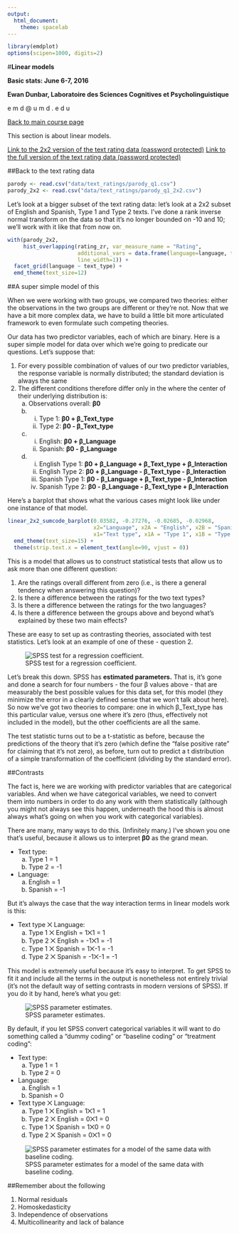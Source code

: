 ```yaml
---
output: 
  html_document: 
    theme: spacelab
---
```


```r
library(emdplot)
options(scipen=1000, digits=2)
```


#**Linear models**

**Basic stats: June 6-7, 2016**

**Ewan Dunbar, Laboratoire des Sciences Cognitives et Psycholinguistique**

e m d   @   u m d  .  e d u

[Back to main course page](index.html)

This section is about linear models.

[Link to the 2x2 version of the text rating data (password protected)](data/parody_q1_2x2.zsav)
[Link to the full version of the text rating data (password protected)](data/parody_q1.zsav)

##Back to the text rating data

```r
parody <- read.csv("data/text_ratings/parody_q1.csv")
parody_2x2 <- read.csv("data/text_ratings/parody_q1_2x2.csv")
```

Let's look at a bigger subset of the text rating data: let's look at a 2x2 subset of English and Spanish, Type 1 and Type 2 texts. I've done a rank inverse normal transform on the data so that it's no longer bounded on -10 and 10; we'll work with it like that from now on.


```r
with(parody_2x2,
     hist_overlapping(rating_zr, var_measure_name = "Rating",
                      additional_vars = data.frame(language=language, text_type=text_type), 
                      line_width=1)) +
  facet_grid(language ~ text_type) +
  emd_theme(text_size=12)
```

##A super simple model of this

When we were working with two groups, we compared two theories: either the observations in the two groups are different or they're not. Now that we have a bit more complex data, we have to build a little bit more articulated framework to even formulate such competing theories.

Our data has two predictor variables, each of which are binary. Here is a super simple model for data over which we're going to predicate our questions. Let's suppose that:

1. For every possible combination of values of our two predictor variables, the response variable is normally distributed; the standard deviation is always the same
2. The different conditions therefore differ only in the where the center of their underlying distribution is:
    a. Observations overall: **β0**
    b.
        i. Type 1: **β0 + β_Text_type**
        ii. Type 2: **β0 - β_Text_type** 
    c.
        i. English: **β0 + β_Language**
        ii. Spanish: **β0 - β_Language**
    d. 
        i. English Type 1: **β0 + β_Language + β_Text_type + β_Interaction**
        ii. English Type 2: **β0 + β_Language - β_Text_type - β_Interaction**
        iii. Spanish Type 1: **β0 - β_Language + β_Text_type - β_Interaction**
        iiii. Spanish Type 2: **β0 - β_Language - β_Text_type + β_Interaction**
        
Here's a barplot that shows what the various cases might look like under one instance of that model.

```r
linear_2x2_sumcode_barplot(0.03582, -0.27276, -0.02685, -0.02968,
                           x2="Language", x2A = "English", x2B = "Spanish",
                           x1="Text type", x1A = "Type 1", x1B = "Type 2") + 
  emd_theme(text_size=15) +
  theme(strip.text.x = element_text(angle=90, vjust = 0))
```

This is a model that allows us to construct statistical tests that allow us to ask more than one different question:

1. Are the ratings overall different from zero (i.e., is there a general tendency when answering this question)?
2. Is there a difference between the ratings for the two text types?
3. Is there a difference between the ratings for the two languages?
4. Is there a difference between the groups above and beyond what's explained by these two main effects?
 
These are easy to set up as contrasting theories, associated with test statistics.  Let's look at an example of one of these - question 2.

![SPSS test for a regression coefficient.](images/spss_deviation_contr_test.png)

Let's break this down. SPSS has **estimated parameters.** That is, it's gone and done a search for four numbers - the four β values above - that are measurably the best possible values for this data set, for this model (they minimize the error in a clearly defined sense that we won't talk about here). So now we've got two theories to compare: one in which β\_Text\_type has this particular value, versus one where it's zero (thus, effectively not included in the model), but the other coefficients are all the same.

The test statistic turns out to be a t-statistic as before, because the predictions of the theory that it's zero (which define the "false positive rate" for claiming that it's not zero), as before, turn out to predict a t distribution of a simple transformation of the coefficient (dividing by the standard error).

##Contrasts

The fact is, here we are working with predictor variables that are categorical variables. And when we have categorical variables, we need to convert them into numbers in order to do any work with them statistically (although you might not always see this happen, underneath the hood this is almost always what's going on when you work with categorical variables).

There are many, many ways to do this. (Infinitely many.) I've shown you one that's useful, because it allows us to interpret **β0** as the grand mean.

- Text type: 
    a. Type 1 = 1
    b. Type 2 = -1
- Language:
    a. English = 1
    b. Spanish = -1

But it's always the case that the way interaction terms in linear models work is this:

- Text type ⨉ Language:
    a. Type 1 ⨉ English = 1⨉1 = 1
    b. Type 2 ⨉ English = -1⨉1 = -1
    c. Type 1 ⨉ Spanish = 1⨉-1 = -1
    d. Type 2 ⨉ Spanish = -1⨉-1 = -1
   
This model is extremely useful because it's easy to interpret.  To get SPSS to fit it and include all the terms in the output is nonetheless not entirely trivial (it's not the default way of setting contrasts in modern versions of SPSS). If you do it by hand, here's what you get:

![SPSS parameter estimates.](images/spss_parameter_estimates.png)

By default, if you let SPSS convert categorical variables it will want to do something called a "dummy coding" or "baseline coding" or "treatment coding":

- Text type: 
    a. Type 1 = 1
    b. Type 2 = 0
- Language:
    a. English = 1
    b. Spanish = 0
- Text type ⨉ Language:
    a. Type 1 ⨉ English = 1⨉1 = 1
    b. Type 2 ⨉ English = 0⨉1 = 0
    c. Type 1 ⨉ Spanish = 1⨉0 = 0
    d. Type 2 ⨉ Spanish = 0⨉1 = 0

![SPSS parameter estimates for a model of the same data with baseline coding.](images/spss_parameter_estimates_baseline.png)

##Remember about the following

1. Normal residuals
2. Homoskedasticity
3. Independence of observations
4. Multicollinearity and lack of balance
